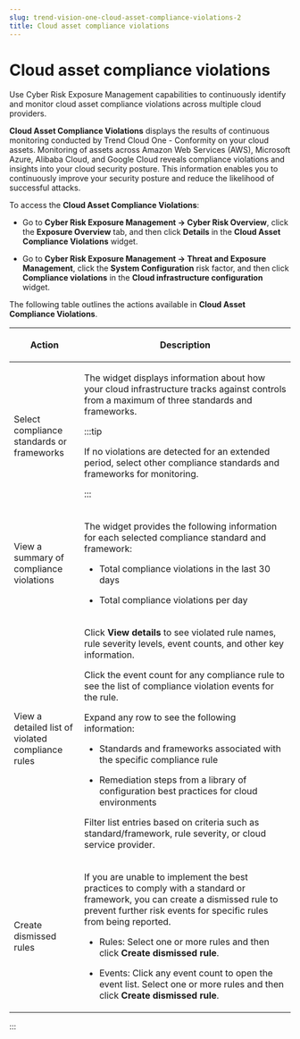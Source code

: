 ```yaml
---
slug: trend-vision-one-cloud-asset-compliance-violations-2
title: Cloud asset compliance violations
---
```

# Cloud asset compliance violations

Use Cyber Risk Exposure Management capabilities to continuously identify and monitor cloud asset compliance violations across multiple cloud providers.

**Cloud Asset Compliance Violations** displays the results of continuous monitoring conducted by Trend Cloud One - Conformity on your cloud assets. Monitoring of assets across Amazon Web Services (AWS), Microsoft Azure, Alibaba Cloud, and Google Cloud reveals compliance violations and insights into your cloud security posture. This information enables you to continuously improve your security posture and reduce the likelihood of successful attacks.

To access the **Cloud Asset Compliance Violations**:

- Go to **Cyber Risk Exposure Management → Cyber Risk Overview**, click the **Exposure Overview** tab, and then click **Details** in the **Cloud Asset Compliance Violations** widget.

- Go to **Cyber Risk Exposure Management → Threat and Exposure Management**, click the **System Configuration** risk factor, and then click **Compliance violations** in the **Cloud infrastructure configuration** widget.

The following table outlines the actions available in **Cloud Asset Compliance Violations**.

<table>
<colgroup>
<col style="width: 25%" />
<col style="width: 75%" />
</colgroup>
<thead>
<tr>
<th><p>Action</p></th>
<th><p>Description</p></th>
</tr>
</thead>
<tbody>
<tr>
<td><p>Select compliance standards or frameworks</p></td>
<td><p>The widget displays information about how your cloud infrastructure tracks against controls from a maximum of three standards and frameworks.</p>


:::tip

<p>If no violations are detected for an extended period, select other compliance standards and frameworks for monitoring.</p>


:::

</td>
</tr>
<tr>
<td><p>View a summary of compliance violations</p></td>
<td><p>The widget provides the following information for each selected compliance standard and framework:</p>
<ul>
<li><p>Total compliance violations in the last 30 days</p></li>
<li><p>Total compliance violations per day</p></li>
</ul></td>
</tr>
<tr>
<td><p>View a detailed list of violated compliance rules</p></td>
<td><p>Click <strong>View details</strong> to see violated rule names, rule severity levels, event counts, and other key information.</p>
<p>Click the event count for any compliance rule to see the list of compliance violation events for the rule.</p>
<p>Expand any row to see the following information:</p>
<ul>
<li><p>Standards and frameworks associated with the specific compliance rule</p></li>
<li><p>Remediation steps from a library of configuration best practices for cloud environments</p></li>
</ul>
<p>Filter list entries based on criteria such as standard/framework, rule severity, or cloud service provider.</p></td>
</tr>
<tr>
<td><p>Create dismissed rules</p></td>
<td><p>If you are unable to implement the best practices to comply with a standard or framework, you can create a dismissed rule to prevent further risk events for specific rules from being reported.</p>
<ul>
<li><p>Rules: Select one or more rules and then click <strong>Create dismissed rule</strong>.</p></li>
<li><p>Events: Click any event count to open the event list. Select one or more rules and then click <strong>Create dismissed rule</strong>.</p></li>
</ul></td>
</tr>
</tbody>
</table>
:::
